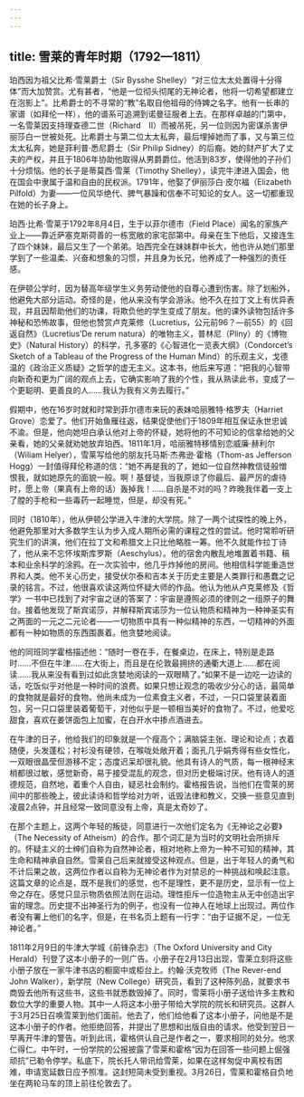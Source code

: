 ```yaml
---
---
---
```

title: 雪莱的青年时期（1792—1811）
---




珀西因为祖父比希·雪莱爵士（Sir Bysshe Shelley）“对三位太太处置得十分得体”而大加赞赏。尤有甚者，“他是一位彻头彻尾的无神论者，他将一切希望都建立在泡影上”。比希爵士的不寻常的“教”名取自他祖母的侍婢之名字。他有一长串的家谱（如拜伦一样），他的谱系可追溯到诺曼征服者上去。在那样卓越的门第中，一名雪莱因支持理查德二世（Richard　Ⅱ）而被吊死，另一位则因为密谋杀害伊丽莎白一世被处死。比希爵士与第二位太太私奔，最后埋掉她而了事，又与第三位太太私奔，她是菲利普·悉尼爵士（Sir Philip Sidney）的后裔。她的财产扩大了丈夫的产权，并且于1806年协助他取得从男爵爵位。他活到83岁，使得他的子孙们十分烦恼。他的长子是蒂莫西·雪莱（Timothy Shelley），读完牛津进入国会，他在国会中隶属于温和自由的民权派。1791年，他娶了伊丽莎白·皮尔福（Elizabeth Pilfold）为妻——一位风华绝代、脾气暴躁和信奉不可知论的女人。这一切都重现在她的长子身上。

珀西·比希·雪莱于1792年8月4日，生于以菲尔德市（Field Place）闻名的家族产业上——靠近萨塞克斯荷善的一栋宽敞的家宅邸第中。母亲在生下他后，又接连生了四个妹妹，最后又生了一个弟弟。珀西完全在妹妹群中长大，他也许从她们那里学到了一些温柔、兴奋和想象的习惯，并且身为长兄，他养成了一种强烈的责任感。

在伊顿公学时，因为替高年级学生义务劳动使他的自尊心遭到伤害。除了划船外，他避免大部分运动。奇怪的是，他从来没有学会游泳。他不久在拉丁文上有优异表现，并且因帮助他们的功课，将欺负他的学生变成了朋友。他的课外读物包括许多神秘和恐怖故事，但他也赞赏卢克莱修（Lucretius，公元前96？—前55）的《回返自然》（Lucretius’De rerum natura）的唯物主义，普林尼（Pliny）的《博物史》（Natural History）的科学，孔多塞的《心智进化一览表大纲》（Condorcet’s Sketch of a Tableau of the Progress of the Human Mind）的乐观主义，戈德温的《政治正义质疑》之哲学的虚无主义。这本书，他后来写道：“把我的心智带向新奇和更为广阔的观点上去，它确实影响了我的个性，我从熟读此书，变成了一个更聪明、更善良的人……我认为我有义务去履行。”

假期中，他在16岁时就和时常到菲尔德市来玩的表妹哈丽雅特·格罗夫（Harriet Grove）恋爱了。他们开始鱼雁往返，结果促使他们于1809年相互保证永世忠诚不渝。但是，他向她坦白承认他对上帝的怀疑，她将他的不可知论的信拿给她的父亲看，她的父亲就劝她放弃珀西。1811年1月，哈丽雅特移情别恋威廉·赫利尔（Wiliam Helyer），雪莱写给他的朋友托马斯·杰弗逊·霍格（Thom-as Jefferson Hogg）一封值得拜伦称道的信：“她不再是我的了，她如一位自然神教信徒般憎恨我，就如她原先的面貌一般。啊！基督徒，当我原谅了你最后、最严厉的虐待时，愿上帝（果真有上帝的话）轰掉我！……自杀是不对的吗？昨晚我伴着一支上了膛的手枪和一些毒药一起睡觉，但是，却没有死。”

同时（1810年），他从伊顿公学进入牛津的大学院。除了一两个试探性的晚上外，他避免那里对大多数学生认为步入成人期所必需的课程之性的尝试。他时常聆听研究生们的讲演，他们在拉丁文和希腊文上只比他略胜一筹。他不久就能作拉丁诗了，他从来不忘怀埃斯库罗斯（Aeschylus）。他的宿舍内散乱地堆置着书籍、稿本和业余科学的涂鸦。在一次实验中，他几乎炸掉他的房间。他相信科学能重造世界和人类。他不关心历史，接受伏尔泰和吉本关于历史主要是人类罪行和愚蠢之记录的铭言。不过，他很喜欢读这两位怀疑大师的作品。他认为他从卢克莱修及《哲学》一书中已找到了对宇宙之谜的答案了：宇宙是遵照必须的律则之一组原子的舞台。接着他发现了斯宾诺莎，并解释斯宾诺莎为一位认物质和精神为一种神圣实有之两面的一元之二元论者——一切物质中具有一种似精神的东西，一切精神的外面都有一种如物质的东西围裹着。他贪婪地阅读。

他的同班同学霍格描述他：“随时一卷在手，在餐桌边，在床上，特别是走路时……不但在牛津……在大街上，而且是在伦敦最拥挤的通衢大道上……都在阅读……我从来没有看到过如此贪婪地阅读的一双眼睛了。”如果不是一边吃一边读的话，吃饭似乎对他是一种时间的浪费。如果只想让观念的吸收少分心的话，最简单的食物就是最好的食物。他尚未成为一位素食主义者，不过，一只口袋里装着面包，另一只口袋里装着葡萄干，对他似乎是一顿相当美好的食物了。不过，他爱吃甜食，喜欢在姜饼面包上加蜜，在白开水中掺点酒进去。

在牛津的日子，他给我们的印象就是一个瘦高个；满脑袋主张、理论和论点；衣着随便，头发蓬松；衬衫没有硬领，在喉咙处敞开着；面孔几乎娟秀得有些女性化，一双眼很晶莹但游移不定；态度迟呆却很礼貌。他具有诗人的气质，每一根神经末梢都很过敏，感觉新奇，易于接受混乱的观念，但对历史极端讨厌。他有诗人的道德规范，自然地，着重个人自由，疑忌社会制约。霍格报告说，当他们在雪莱的房间中的那些晚上，彼此读诗和哲学给对方听，诋毁法律和教义，交换一些意见直到凌晨2点钟，并且经常一致同意没有上帝，真是太奇妙了。

在那个主题上，这两个年轻的叛徒，同意进行一次他们定名为《无神论之必要》（The Necessity of Atheism）的合作。那个词汇是为当时的文明社会所排斥的。怀疑主义的士绅们自称为自然神论者，相对地称上帝为一种不可知的精神，其生命和精神承自自然。雪莱自己后来就接受这种观点。但是，出于年轻人的勇气和不计后果之故，这两位作者以自称为无神论者作为对禁忌的一种挑战和唤起注意。这篇文章的论点是，既不是我们的感觉，也不是理性，更不是历史，显示有一位上帝之存在。感觉只显示物质依照法则在运动。理性拒斥一位造物主从无中创造出宇宙的理念。历史提不出神圣行为的例子，也没有一位神人在地球上出现过。两位作者没有署上他们的名字，但是，在书名页上题有一行字：“由于证据不足，一位无神论者。”

1811年2月9日的牛津大学城《前锋杂志》（The Oxford University and City Herald）刊登了这本小册子的一则广告。小册子在2月13日出现，雪莱立刻将这些小册子放在一家牛津书店的橱窗中或柜台上。约翰·沃克牧师（The Rever-end John Walker），新学院（New College）研究员，看到了这种陈列品，就要求书商毁去他所有这些书，这些书就悉数毁掉了。同时，雪莱将小册子送给许多主教和数位大学的重要人物。其中一人将这本小册子带给大学院的院长和研究员。这群人于3月25日召唤雪莱到他们面前。他去了，他们给他看了这本小册子，问他是不是这本小册子的作者。他拒绝回答，并提出了思想和出版自由的请求。他受到翌日一早离开牛津的警告。听到此讯，霍格供认自己是作者之一，要求相同的处分。他求仁得仁。中午时，一份学院的公报披露了雪莱和霍格“因为在回答一些问题上倔强顽抗”已勒令停学。私底下，院长托人带讯给雪莱，如果在这样匆促中离校有困难，申请宽延数日应予照准。这封短简未受到重视。3月26日，雪莱和霍格自负地坐在两轮马车的顶上前往伦敦去了。